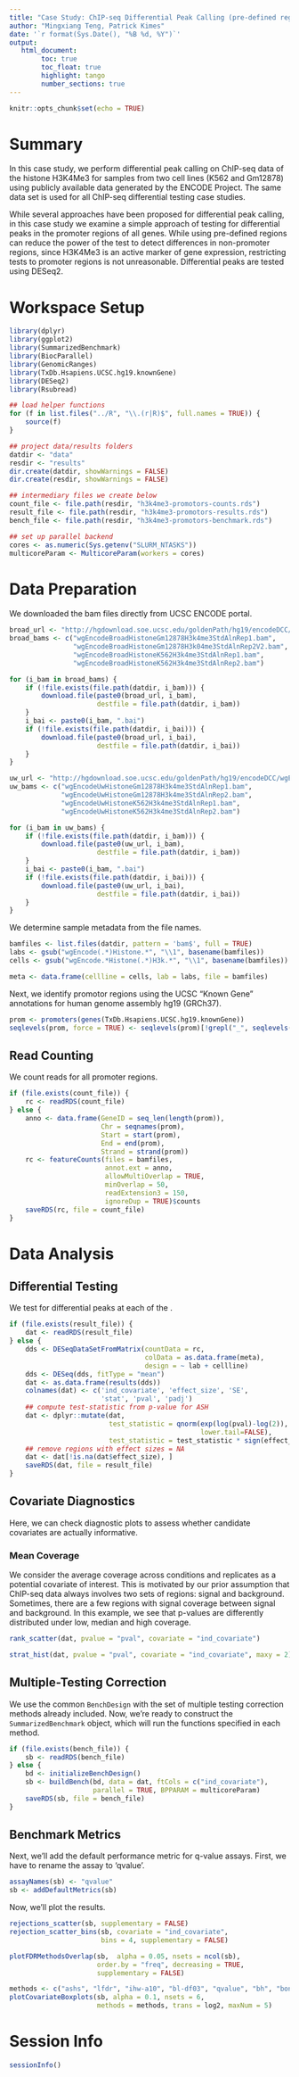 ```yaml
---
title: "Case Study: ChIP-seq Differential Peak Calling (pre-defined regions)"
author: "Mingxiang Teng, Patrick Kimes"
date: '`r format(Sys.Date(), "%B %d, %Y")`'
output: 
   html_document:
        toc: true
        toc_float: true
        highlight: tango
        number_sections: true
---
```


```r
knitr::opts_chunk$set(echo = TRUE)
```

# Summary

In this case study, we perform differential peak calling on ChIP-seq data of the histone
H3K4Me3 for samples from two cell lines (K562 and Gm12878) using publicly available data
generated by the ENCODE Project. The same data set is used for all ChIP-seq differential
testing case studies. 

While several approaches have been proposed for differential peak calling, in this case
study we examine a simple approach of testing for differential peaks in the promoter 
regions of all genes. While using pre-defined regions can reduce the power of the test to
detect differences in non-promoter regions, since H3K4Me3 is an active marker of gene
expression, restricting tests to promoter regions is not unreasonable. Differential peaks
are tested using DESeq2.

# Workspace Setup

```r
library(dplyr)
library(ggplot2)
library(SummarizedBenchmark)
library(BiocParallel)
library(GenomicRanges)
library(TxDb.Hsapiens.UCSC.hg19.knownGene)
library(DESeq2)
library(Rsubread)

## load helper functions
for (f in list.files("../R", "\\.(r|R)$", full.names = TRUE)) {
    source(f)
}

## project data/results folders
datdir <- "data"
resdir <- "results"
dir.create(datdir, showWarnings = FALSE)
dir.create(resdir, showWarnings = FALSE)

## intermediary files we create below
count_file <- file.path(resdir, "h3k4me3-promotors-counts.rds")
result_file <- file.path(resdir, "h3k4me3-promotors-results.rds")
bench_file <- file.path(resdir, "h3k4me3-promotors-benchmark.rds")

## set up parallel backend
cores <- as.numeric(Sys.getenv("SLURM_NTASKS"))
multicoreParam <- MulticoreParam(workers = cores)
```

# Data Preparation

We downloaded the bam files directly from UCSC ENCODE portal.

```r
broad_url <- "http://hgdownload.soe.ucsc.edu/goldenPath/hg19/encodeDCC/wgEncodeBroadHistone/"
broad_bams <- c("wgEncodeBroadHistoneGm12878H3k4me3StdAlnRep1.bam",
                "wgEncodeBroadHistoneGm12878H3k04me3StdAlnRep2V2.bam",
                "wgEncodeBroadHistoneK562H3k4me3StdAlnRep1.bam",
                "wgEncodeBroadHistoneK562H3k4me3StdAlnRep2.bam")

for (i_bam in broad_bams) {
    if (!file.exists(file.path(datdir, i_bam))) {
        download.file(paste0(broad_url, i_bam),
                      destfile = file.path(datdir, i_bam))
    }
    i_bai <- paste0(i_bam, ".bai")
    if (!file.exists(file.path(datdir, i_bai))) {
        download.file(paste0(broad_url, i_bai),
                      destfile = file.path(datdir, i_bai))
    }
}

uw_url <- "http://hgdownload.soe.ucsc.edu/goldenPath/hg19/encodeDCC/wgEncodeUwHistone/"
uw_bams <- c("wgEncodeUwHistoneGm12878H3k4me3StdAlnRep1.bam",
             "wgEncodeUwHistoneGm12878H3k4me3StdAlnRep2.bam",
             "wgEncodeUwHistoneK562H3k4me3StdAlnRep1.bam",
             "wgEncodeUwHistoneK562H3k4me3StdAlnRep2.bam")

for (i_bam in uw_bams) {
    if (!file.exists(file.path(datdir, i_bam))) {
        download.file(paste0(uw_url, i_bam),
                      destfile = file.path(datdir, i_bam))
    }
    i_bai <- paste0(i_bam, ".bai")
    if (!file.exists(file.path(datdir, i_bai))) {
        download.file(paste0(uw_url, i_bai),
                      destfile = file.path(datdir, i_bai))
    }
}
```

We determine sample metadata from the file names.

```r
bamfiles <- list.files(datdir, pattern = 'bam$', full = TRUE)
labs <- gsub("wgEncode(.*)Histone.*", "\\1", basename(bamfiles))
cells <- gsub("wgEncode.*Histone(.*)H3k.*", "\\1", basename(bamfiles))

meta <- data.frame(cellline = cells, lab = labs, file = bamfiles)
```

Next, we identify promotor regions using the UCSC "Known Gene" annotations for
human genome assembly hg19 (GRCh37). 

```r
prom <- promoters(genes(TxDb.Hsapiens.UCSC.hg19.knownGene))
seqlevels(prom, force = TRUE) <- seqlevels(prom)[!grepl("_", seqlevels(prom))]
```

## Read Counting

We count reads for all promoter regions.

```r
if (file.exists(count_file)) {
    rc <- readRDS(count_file)
} else {
    anno <- data.frame(GeneID = seq_len(length(prom)),
                       Chr = seqnames(prom),
                       Start = start(prom),
                       End = end(prom),
                       Strand = strand(prom))
    rc <- featureCounts(files = bamfiles,
                        annot.ext = anno,
                        allowMultiOverlap = TRUE,
                        minOverlap = 50,
                        readExtension3 = 150,
                        ignoreDup = TRUE)$counts
    saveRDS(rc, file = count_file)
}
```

# Data Analysis

## Differential Testing

We test for differential peaks at each of the .

```r
if (file.exists(result_file)) {
    dat <- readRDS(result_file)
} else {
    dds <- DESeqDataSetFromMatrix(countData = rc,
                                  colData = as.data.frame(meta),
                                  design = ~ lab + cellline)
    dds <- DESeq(dds, fitType = "mean")
    dat <- as.data.frame(results(dds))
    colnames(dat) <- c('ind_covariate', 'effect_size', 'SE',
                       'stat', 'pval', 'padj')
    ## compute test-statistic from p-value for ASH
    dat <- dplyr::mutate(dat,
                         test_statistic = qnorm(exp(log(pval)-log(2)),
                                                lower.tail=FALSE),
                         test_statistic = test_statistic * sign(effect_size))
    ## remove regions with effect sizes = NA
    dat <- dat[!is.na(dat$effect_size), ]
    saveRDS(dat, file = result_file)
}
```

## Covariate Diagnostics

Here, we can check diagnostic plots to assess whether candidate covariates are actually informative.

### Mean Coverage

We consider the average coverage across conditions and replicates as a
potential covariate of interest. This is motivated by our prior assumption that
ChIP-seq data always involves two sets of regions: signal and background.
Sometimes, there are a few regions with signal coverage between signal and background.
In this example, we see that p-values are differently distributed under low, 
median and high coverage. 

```r
rank_scatter(dat, pvalue = "pval", covariate = "ind_covariate")
```

```r
strat_hist(dat, pvalue = "pval", covariate = "ind_covariate", maxy = 2)
```

## Multiple-Testing Correction

We use the common `BenchDesign` with the set of multiple testing correction
methods already included. Now, we're ready to construct the `SummarizedBenchmark`
object, which will run the functions specified in each method.

```r
if (file.exists(bench_file)) {
    sb <- readRDS(bench_file)
} else {
    bd <- initializeBenchDesign()
    sb <- buildBench(bd, data = dat, ftCols = c("ind_covariate"),
                     parallel = TRUE, BPPARAM = multicoreParam)
    saveRDS(sb, file = bench_file)
}
```

## Benchmark Metrics

Next, we'll add the default performance metric for q-value assays. First, we have
to rename the assay to 'qvalue'.

```r
assayNames(sb) <- "qvalue"
sb <- addDefaultMetrics(sb)
```

Now, we'll plot the results.

```r
rejections_scatter(sb, supplementary = FALSE)
rejection_scatter_bins(sb, covariate = "ind_covariate",
                       bins = 4, supplementary = FALSE)

plotFDRMethodsOverlap(sb,  alpha = 0.05, nsets = ncol(sb),
                      order.by = "freq", decreasing = TRUE,
                      supplementary = FALSE)

methods <- c("ashs", "lfdr", "ihw-a10", "bl-df03", "qvalue", "bh", "bonf")
plotCovariateBoxplots(sb, alpha = 0.1, nsets = 6,
                      methods = methods, trans = log2, maxNum = 5)
```

# Session Info

```r
sessionInfo()
```
